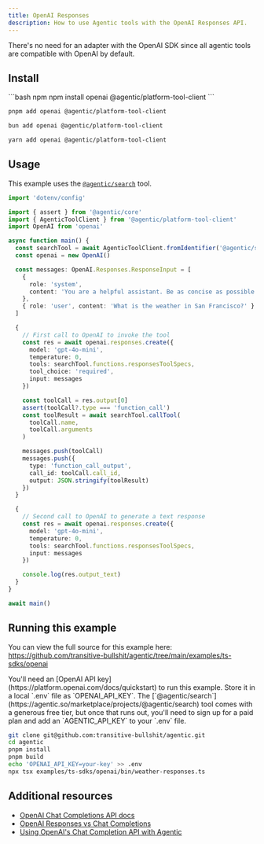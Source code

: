```yaml
---
title: OpenAI Responses
description: How to use Agentic tools with the OpenAI Responses API.
---
```


<Tip>
  There's no need for an adapter with the OpenAI SDK since all agentic tools are
  compatible with OpenAI by default.
</Tip>

## Install

<CodeGroup>
```bash npm
npm install openai @agentic/platform-tool-client
```

```bash pnpm
pnpm add openai @agentic/platform-tool-client
```

```bash bun
bun add openai @agentic/platform-tool-client
```

```bash yarn
yarn add openai @agentic/platform-tool-client
```

</CodeGroup>

## Usage

This example uses the [`@agentic/search`](https://agentic.so/marketplace/projects/@agentic/search) tool.

```ts
import 'dotenv/config'

import { assert } from '@agentic/core'
import { AgenticToolClient } from '@agentic/platform-tool-client'
import OpenAI from 'openai'

async function main() {
  const searchTool = await AgenticToolClient.fromIdentifier('@agentic/search')
  const openai = new OpenAI()

  const messages: OpenAI.Responses.ResponseInput = [
    {
      role: 'system',
      content: 'You are a helpful assistant. Be as concise as possible.'
    },
    { role: 'user', content: 'What is the weather in San Francisco?' }
  ]

  {
    // First call to OpenAI to invoke the tool
    const res = await openai.responses.create({
      model: 'gpt-4o-mini',
      temperature: 0,
      tools: searchTool.functions.responsesToolSpecs,
      tool_choice: 'required',
      input: messages
    })

    const toolCall = res.output[0]
    assert(toolCall?.type === 'function_call')
    const toolResult = await searchTool.callTool(
      toolCall.name,
      toolCall.arguments
    )

    messages.push(toolCall)
    messages.push({
      type: 'function_call_output',
      call_id: toolCall.call_id,
      output: JSON.stringify(toolResult)
    })
  }

  {
    // Second call to OpenAI to generate a text response
    const res = await openai.responses.create({
      model: 'gpt-4o-mini',
      temperature: 0,
      tools: searchTool.functions.responsesToolSpecs,
      input: messages
    })

    console.log(res.output_text)
  }
}

await main()
```

## Running this example

You can view the full source for this example here: https://github.com/transitive-bullshit/agentic/tree/main/examples/ts-sdks/openai

<Info>
  You'll need an [OpenAI API key](https://platform.openai.com/docs/quickstart)
  to run this example. Store it in a local `.env` file as `OPENAI_API_KEY`.
</Info>

<Info>
  The
  [`@agentic/search`](https://agentic.so/marketplace/projects/@agentic/search)
  tool comes with a generous free tier, but once that runs out, you'll need to
  sign up for a paid plan and add an `AGENTIC_API_KEY` to your `.env` file.
</Info>

```sh
git clone git@github.com:transitive-bullshit/agentic.git
cd agentic
pnpm install
pnpm build
echo 'OPENAI_API_KEY=your-key' >> .env
npx tsx examples/ts-sdks/openai/bin/weather-responses.ts
```

## Additional resources

- [OpenAI Chat Completions API docs](https://platform.openai.com/docs/api-reference/chat/create)
- [OpenAI Responses vs Chat Completions](https://platform.openai.com/docs/guides/responses-vs-chat-completions)
- [Using OpenAI's Chat Completion API with Agentic](/marketplace/ts-sdks/openai-chat)

